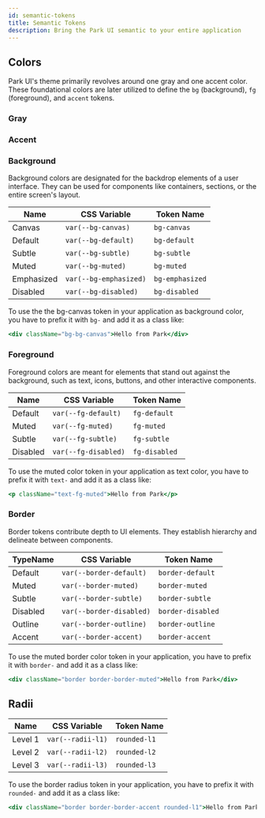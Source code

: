 ```yaml
---
id: semantic-tokens
title: Semantic Tokens
description: Bring the Park UI semantic to your entire application
---
```



## Colors

Park UI's theme primarily revolves around one gray and one accent color. These foundational colors are later utilized to
define the `bg` (background), `fg` (foreground), and `accent` tokens.

### Gray

<ColorPalette color="gray" withLegend />

### Accent

<ColorPalette color="accent" withLegend />

### Background

Background colors are designated for the backdrop elements of a user interface. They can be used for components like
containers, sections, or the entire screen's layout.

<ColorTokens type="bg" />

| Name       | CSS Variable           | Token Name      |
| ---------- | ---------------------- | --------------- |
| Canvas     | `var(--bg-canvas)`     | `bg-canvas`     |
| Default    | `var(--bg-default)`    | `bg-default`    |
| Subtle     | `var(--bg-subtle)`     | `bg-subtle`     |
| Muted      | `var(--bg-muted)`      | `bg-muted`      |
| Emphasized | `var(--bg-emphasized)` | `bg-emphasized` |
| Disabled   | `var(--bg-disabled)`   | `bg-disabled`   |

To use the the bg-canvas token in your application as background color, you have to prefix it with `bg-` and add it as a
class like:

```jsx
<div className="bg-bg-canvas">Hello from Park</div>
```

### Foreground

Foreground colors are meant for elements that stand out against the background, such as text, icons, buttons, and other
interactive components.

<ColorTokens type="fg" />

| Name     | CSS Variable         | Token Name    |
| -------- | -------------------- | ------------- |
| Default  | `var(--fg-default)`  | `fg-default`  |
| Muted    | `var(--fg-muted)`    | `fg-muted`    |
| Subtle   | `var(--fg-subtle)`   | `fg-subtle`   |
| Disabled | `var(--fg-disabled)` | `fg-disabled` |

To use the muted color token in your application as text color, you have to prefix it with `text-` and add it as a class
like:

```jsx
<p className="text-fg-muted">Hello from Park</p>
```

### Border

Border tokens contribute depth to UI elements. They establish hierarchy and delineate between components.

<ColorTokens type="border" />

| TypeName | CSS Variable             | Token Name        |
| -------- | ------------------------ | ----------------- |
| Default  | `var(--border-default)`  | `border-default`  |
| Muted    | `var(--border-muted)`    | `border-muted`    |
| Subtle   | `var(--border-subtle)`   | `border-subtle`   |
| Disabled | `var(--border-disabled)` | `border-disabled` |
| Outline  | `var(--border-outline)`  | `border-outline`  |
| Accent   | `var(--border-accent)`   | `border-accent`   |

To use the muted border color token in your application, you have to prefix it with `border-` and add it as a class
like:

```jsx
<div className="border border-border-muted">Hello from Park</div>
```

## Radii

| Name    | CSS Variable      | Token Name   |
| ------- | ----------------- | ------------ |
| Level 1 | `var(--radii-l1)` | `rounded-l1` |
| Level 2 | `var(--radii-l2)` | `rounded-l2` |
| Level 3 | `var(--radii-l3)` | `rounded-l3` |

To use the border radius token in your application, you have to prefix it with `rounded-` and add it as a class like:

```jsx
<div className="border border-border-accent rounded-l1">Hello from Park</div>
```
